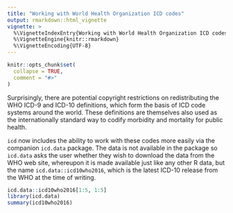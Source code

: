 ```yaml
---
title: "Working with World Health Organization ICD codes"
output: rmarkdown::html_vignette
vignette: >
  %\VignetteIndexEntry{Working with World Health Organization ICD codes}
  %\VignetteEngine{knitr::rmarkdown}
  %\VignetteEncoding{UTF-8}
---
```


```r
knitr::opts_chunk$set(
  collapse = TRUE,
  comment = "#>"
)
```

Surprisingly, there are potential copyright restrictions on redistributing the WHO ICD-9 and ICD-10 definitions, which form the basis of ICD code systems around the world. These definitions are themselves also used as the internationally standard way to codify morbidity and mortality for public health.

`icd` now includes the ability to work with these codes more easily via the companion `icd.data` package. The data is not available in the package so `icd.data` asks the user whether they wish to download the data from the WHO web site, whereupon it is made available just like any other R data, but the name `icd.data::icd10who2016`, which is the latest ICD-10 release from the WHO at the time of writing.

```r
icd.data::icd10who2016[1:5, 1:5]
library(icd.data)
summary(icd10who2016)
```
